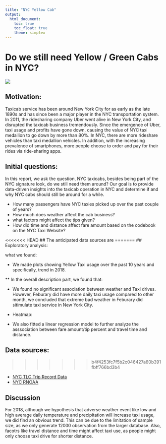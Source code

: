 ```yaml
---
title: "NYC Yellow Cab"
output: 
  html_document:
    toc: true
    toc_float: true
    theme: simplex
---
```


# Do we still need Yellow / Green Cabs in NYC?

![](images/taxi.png)

## Motivation:

Taxicab service has been around New York City for as early as the late 1890s and has since been a major player in the NYC transportation system. In 2011, the ridesharing company Uber went alive in New York City, and disrupted the taxicab business tremendously. Since the emergence of Uber, taxi usage and profits have gone down, causing the value of NYC taxi medallion to go down by more than 80%. In NYC, there are more rideshare vehicles than taxi medallion vehicles. In addition, with the increasing prevalence of smartphones, more people choose to order and pay for their rides via ride-sharing apps. 

## Initial questions:
   
In this report, we ask the question, NYC taxicabs, besides being part of the NYC signature look, do we still need them around? Our goal is to provide data-driven insights into the taxicab operation in NYC and determine if and why NYC cabs should still be around for a while. 

* How many passengers have NYC taxies picked up over the past couple of years? 
* How much does weather affect the cab business? 
* what factors might affect the tips given?
* How did time and distance affect fare amount based on the codebook on the NYC Taxi Website?
   
<<<<<<< HEAD
## The anticipated data sources are
=======
## Exploratory analysis:

what we found:

* We made plots showing Yellow Taxi usage over the past 10 years and specifically, trend in 2018. 

** In the overall description part, we found that:


* We found no significant association between weather and Taxi drives. However, Feburary did have more daily taxi usage compared to other month, we concluded that extreme bad weather in Feburary did sitimulate taxi service in New York City.

* Heatmap:

* We also fitted a linear regression model to further analyze the asssociation between fare amount/tip percent and travel time and distance.   

## Data sources:
>>>>>>> b4f4253fc7f5b2c046427a60b391fbff766bd3b4

* [NYC TLC Trip Record Data](https://www1.nyc.gov/site/tlc/about/tlc-trip-record-data.page)
* [NYC RNOAA](https://data.nodc.noaa.gov/cgi-bin/iso?id=gov.noaa.ncdc:C00861
)

## Discussion

For 2018, although we hypothesis that adverse weather event like low and high average daily temperature and precipitation will increase taxi usage, we did find an obvious trend. This can be due to the limitation of sample size, as we only generate 12000 observation from the larger database. Also, facotrs like travel distance and time might affect taxi use, as people might only choose taxi drive for shorter distance. 


